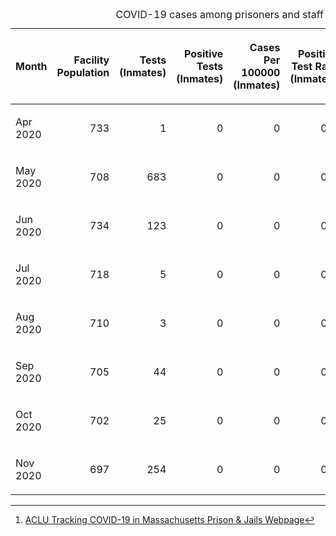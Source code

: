 {|class=wikitable
|+ COVID-19 cases among prisoners and staff as of 2020-11-22<ref>[https://data.aclum.org/sjc-12926-tracker/ ACLU Tracking COVID-19 in Massachusetts Prison &amp; Jails Webpage]</ref>
!width="4%"| Month
!align="right" width="10%"| Facility Population
!align="right" width="8%"| Tests (Inmates)
!align="right" width="13%"| Positive Tests (Inmates)
!align="right" width="14%"| Cases Per 100000 (Inmates)
!align="right" width="15%"| Positive Test Rate (Inmates)
!align="right" width="6%"| Staff Tested
!align="right" width="12%"| Positive Tests (Staff)
!align="right" width="11%"| Positive Rate (Staff)
!align="right" width="3%"| Deaths
|-
| Apr 2020
|align="right"| 733
|align="right"| 1
|align="right"| 0
|align="right"| 0
|align="right"| 0%
|align="right"| 68
|align="right"| 1
|align="right"| 1.47%
|align="right"| 0
|-
| May 2020
|align="right"| 708
|align="right"| 683
|align="right"| 0
|align="right"| 0
|align="right"| 0%
|align="right"| 0
|align="right"| 5
|align="right"| **
|align="right"| 0
|-
| Jun 2020
|align="right"| 734
|align="right"| 123
|align="right"| 0
|align="right"| 0
|align="right"| 0%
|align="right"| 7
|align="right"| 0
|align="right"| 0.00%
|align="right"| 0
|-
| Jul 2020
|align="right"| 718
|align="right"| 5
|align="right"| 0
|align="right"| 0
|align="right"| 0%
|align="right"| 14
|align="right"| 1
|align="right"| 7.14%
|align="right"| 0
|-
| Aug 2020
|align="right"| 710
|align="right"| 3
|align="right"| 0
|align="right"| 0
|align="right"| 0%
|align="right"| 18
|align="right"| 0
|align="right"| 0.00%
|align="right"| 0
|-
| Sep 2020
|align="right"| 705
|align="right"| 44
|align="right"| 0
|align="right"| 0
|align="right"| 0%
|align="right"| 3
|align="right"| 0
|align="right"| 0.00%
|align="right"| 0
|-
| Oct 2020
|align="right"| 702
|align="right"| 25
|align="right"| 0
|align="right"| 0
|align="right"| 0%
|align="right"| 0
|align="right"| 0
|align="right"| **
|align="right"| 0
|-
| Nov 2020
|align="right"| 697
|align="right"| 254
|align="right"| 0
|align="right"| 0
|align="right"| 0%
|align="right"| 302
|align="right"| 7
|align="right"| 2.32%
|align="right"| 0
|}

